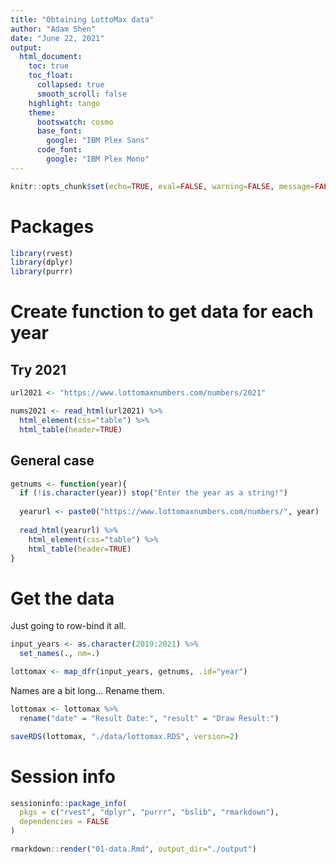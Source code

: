 ```yaml
---
title: "Obtaining LottoMax data"
author: "Adam Shen"
date: "June 22, 2021"
output: 
  html_document:
    toc: true
    toc_float:
      collapsed: true
      smooth_scroll: false
    highlight: tango
    theme:
      bootswatch: cosmo
      base_font:
        google: "IBM Plex Sans"
      code_font:
        google: "IBM Plex Mono"
---
```


```r
knitr::opts_chunk$set(echo=TRUE, eval=FALSE, warning=FALSE, message=FALSE)
```

# Packages

```r
library(rvest)
library(dplyr)
library(purrr)
```

# Create function to get data for each year

## Try 2021

```r
url2021 <- "https://www.lottomaxnumbers.com/numbers/2021"

nums2021 <- read_html(url2021) %>%
  html_element(css="table") %>%
  html_table(header=TRUE)
```

## General case

```r
getnums <- function(year){
  if (!is.character(year)) stop("Enter the year as a string!")
  
  yearurl <- paste0("https://www.lottomaxnumbers.com/numbers/", year)
  
  read_html(yearurl) %>%
    html_element(css="table") %>%
    html_table(header=TRUE)
}
```

# Get the data

Just going to row-bind it all.

```r
input_years <- as.character(2019:2021) %>%
  set_names(., nm=.)

lottomax <- map_dfr(input_years, getnums, .id="year")
```

Names are a bit long... Rename them.

```r
lottomax <- lottomax %>%
  rename("date" = "Result Date:", "result" = "Draw Result:")

saveRDS(lottomax, "./data/lottomax.RDS", version=2)
```

# Session info

```r
sessioninfo::package_info(
  pkgs = c("rvest", "dplyr", "purrr", "bslib", "rmarkdown"),
  dependencies = FALSE
)
```

```r
rmarkdown::render("01-data.Rmd", output_dir="./output")
```

